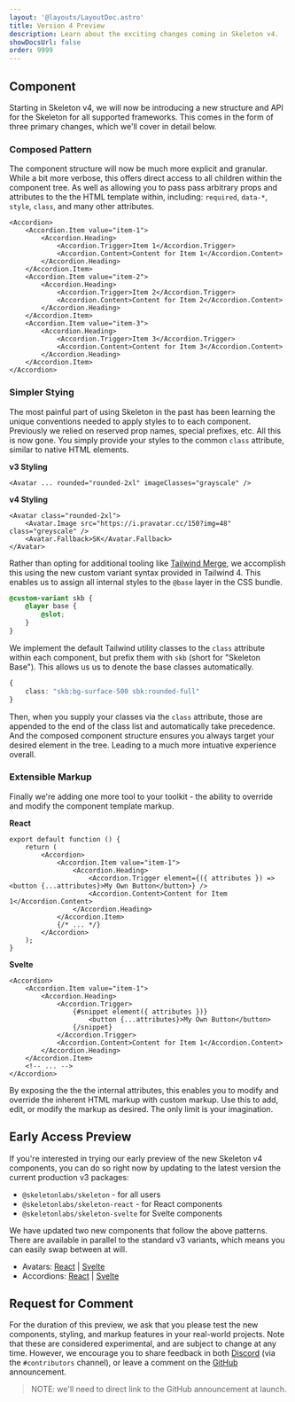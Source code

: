```yaml
---
layout: '@layouts/LayoutDoc.astro'
title: Version 4 Preview
description: Learn about the exciting changes coming in Skeleton v4.
showDocsUrl: false
order: 9999
---
```



## Component

Starting in Skeleton v4, we will now be introducing a new structure and API for the Skeleton for all supported frameworks. This comes in the form of three primary changes, which we'll cover in detail below.

### Composed Pattern

The component structure will now be much more explicit and granular. While a bit more verbose, this offers direct access to all children within the component tree. As well as allowing you to pass pass arbitrary props and attributes to the the HTML template within, including: `required`, `data-*`, `style`, `class`, and many other attributes.

```svelte
<Accordion>
	<Accordion.Item value="item-1">
		<Accordion.Heading>
			<Accordion.Trigger>Item 1</Accordion.Trigger>
			<Accordion.Content>Content for Item 1</Accordion.Content>
		</Accordion.Heading>
	</Accordion.Item>
	<Accordion.Item value="item-2">
		<Accordion.Heading>
			<Accordion.Trigger>Item 2</Accordion.Trigger>
			<Accordion.Content>Content for Item 2</Accordion.Content>
		</Accordion.Heading>
	</Accordion.Item>
	<Accordion.Item value="item-3">
		<Accordion.Heading>
			<Accordion.Trigger>Item 3</Accordion.Trigger>
			<Accordion.Content>Content for Item 3</Accordion.Content>
		</Accordion.Heading>
	</Accordion.Item>
</Accordion>
```

### Simpler Stying

The most painful part of using Skeleton in the past has been learning the unique conventions needed to apply styles to to each component. Previously we relied on reserved prop names, special prefixes, etc. All this is now gone. You simply provide your styles to the common `class` attribute, similar to native HTML elements.

**v3 Styling**

```svelte
<Avatar ... rounded="rounded-2xl" imageClasses="grayscale" />
```

**v4 Styling**

```svelte
<Avatar class="rounded-2xl">
	<Avatar.Image src="https://i.pravatar.cc/150?img=48" class="greyscale" />
	<Avatar.Fallback>SK</Avatar.Fallback>
</Avatar>
```

Rather than opting for additional tooling like [Tailwind Merge](https://github.com/dcastil/tailwind-merge), we accomplish this using the new custom variant syntax provided in Tailwind 4. This enables us to assign all internal styles to the `@base` layer in the CSS bundle.

```css
@custom-variant skb {
	@layer base {
		@slot;
	}
}
```

We implement the default Tailwind utility classes to the `class` attribute within each component, but prefix them with `skb` (short for "Skeleton Base"). This allows us us to denote the base classes automatically.

```ts
{
	class: "skb:bg-surface-500 sbk:rounded-full"
}
```

Then, when you supply your classes via the `class` attribute, those are appended to the end of the class list and automatically take precedence. And the composed component structure ensures you always target your desired element in the tree. Leading to a much more intuative experience overall.

### Extensible Markup

Finally we're adding one more tool to your toolkit - the ability to override and modify the component template markup.

**React**

```tsx
export default function () {
	return (
		<Accordion>
			<Accordion.Item value="item-1">
				<Accordion.Heading>
					<Accordion.Trigger element={({ attributes }) => <button {...attributes}>My Own Button</button>} />
					<Accordion.Content>Content for Item 1</Accordion.Content>
				</Accordion.Heading>
			</Accordion.Item>
			{/* ... */}
		</Accordion>
	);
}
```

**Svelte**

```svelte
<Accordion>
	<Accordion.Item value="item-1">
		<Accordion.Heading>
			<Accordion.Trigger>
				{#snippet element({ attributes })}
					<button {...attributes}>My Own Button</button>
				{/snippet}
			</Accordion.Trigger>
			<Accordion.Content>Content for Item 1</Accordion.Content>
		</Accordion.Heading>
	</Accordion.Item>
	<!-- ... -->
</Accordion>
```

By exposing the the the internal attributes, this enables you to modify and override the inherent HTML markup with custom markup. Use this to add, edit, or modify the markup as desired. The only limit is your imagination.

## Early Access Preview

If you're interested in trying our early preview of the new Skeleton v4 components, you can do so right now by updating to the latest version the current production v3 packages:

- `@skeletonlabs/skeleton` - for all users
- `@skeletonlabs/skeleton-react` - for React components
- `@skeletonlabs/skeleton-svelte` for Svelte components

We have updated two new components that follow the above patterns. There are available in parallel to the standard v3 variants, which means you can easily swap between at will.

- Avatars: [React](/docs/components-composed/avatar/react) | [Svelte](/docs/components-composed/avatar/svelte)
- Accordions: [React](/docs/components-composed/accordion/react) | [Svelte](/docs/components-composed/accordion/svelte)

## Request for Comment

For the duration of this preview, we ask that you please test the new components, styling, and markup features in your real-world projects. Note that these are considered experimental, and are subject to change at any time. However, we encourage you to share feedback in both [Discord](https://discord.com/invite/EXqV7W8MtY) (via the `#contributors` channel), or leave a comment on the [GitHub](https://github.com/skeletonlabs/skeleton) announcement.

> NOTE: we'll need to direct link to the GitHub announcement at launch.
